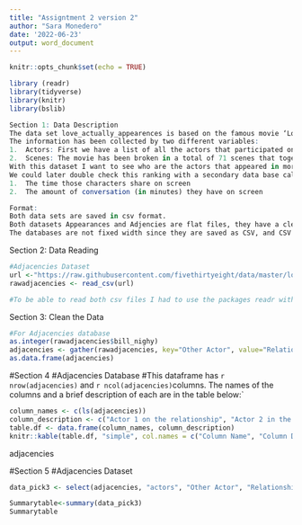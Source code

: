 ```yaml
---
title: "Assigntment 2 version 2"
author: "Sara Monedero"
date: '2022-06-23'
output: word_document
---
```


```r
knitr::opts_chunk$set(echo = TRUE)
```

```r
library (readr)
library(tidyverse)
library(knitr)
library(bslib) 

```
```r
Section 1: Data Description
The data set love_actually_appearences is based on the famous movie ‘Love Actually’, and what collects is the if all the actors that participated on that movie appear or not on each of the movie’s scenes. 
The information has been collected by two different variables:
1.	Actors: First we have a list of all the actors that participated on the movie such as: Bill Nighy, Keira Knightley, Hugh Grant,… There’s a total of 14 actors. 
2.	Scenes: The movie has been broken in a total of 71 scenes that together complete the movie. On the data set they are ordered by chronological order. 
With this dataset I want to see who are the actors that appeared in more scenes. I think having that information is an essential starting point that gives a sense about the movie. 
We could later double check this ranking with a secondary data base called love_actually_adjencies where we on the rows and columns we have the 14 actors displayed. This dataset collects the relation ship between the characters of the movie, assigning them an index that goes from 0 to 13, being 0 a null relationship and 13 the strongest. Although I don’t have a detailed plan of how the index has been pondered, based on the article https://fivethirtyeight.com/features/the-definitive-analysis-of-love-actually-the-greatest-christmas-movie-of-our-time/ I imagine the index is based on:
1.	The time those characters share on screen
2.	The amount of conversation (in minutes) they have on screen 

Format:
Both data sets are saved in csv format. 
Both datasets Appearances and Adjencies are flat files, they have a clear structure where each line of the plain text holds only one record. Records are separated by commas, which matches with the fact they are saved as csv files. We see that the data bases are easy to understand what they are explaining.
The databases are not fixed width since they are saved as CSV, and CSV files can’t have a fixed length of their columns. 
```

Section 2: Data Reading

```r
#Adjacencies Dataset
url <-"https://raw.githubusercontent.com/fivethirtyeight/data/master/love-actually/love_actually_adjacencies.csv"
rawadjacencies <- read_csv(url)

#To be able to read both csv files I had to use the packages readr with the function readcsv_(url previously added here).
```

Section 3: Clean the Data 
```r
#For Adjacencies database
as.integer(rawadjacencies$bill_nighy)
adjacencies <- gather(rawadjacencies, key="Other Actor", value="Relationship Index", 2:15)
as.data.frame(adjacencies)
```

#Section 4
#Adjacencies Database
#This dataframe has `r nrow(adjacencies)` and `r ncol(adjacencies)`columns. The names of the columns and a brief description of each are in the table below:` 

```r
column_names <- c(ls(adjacencies))
column_description <- c("Actor 1 on the relationship", "Actor 2 in the relationship", "Index that shows how strong ancd close is the relationship")
table.df <- data.frame(column_names, column_description)
knitr::kable(table.df, "simple", col.names = c("Column Name", "Column Description"), align = c("c", "c"))

```
adjacencies

#Section 5
#Adjacencies Dataset
```r
data_pick3 <- select(adjacencies, "actors", "Other Actor", "Relationship Index") 
```

```r
Summarytable<-summary(data_pick3) 
Summarytable 
```









